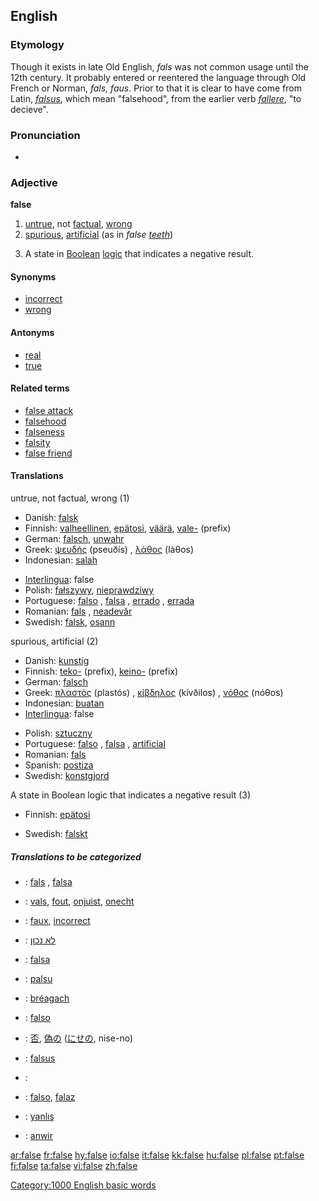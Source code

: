 ==English==

===Etymology===
Though it exists in late Old English, ''fals'' was not common usage until the 12th century.  It probably entered or reentered the language through Old French or Norman, ''fals, faus''. Prior to that it is clear to have come from Latin, ''[[falsus]]'', which mean "falsehood", from the earlier verb ''[[fallere]]'', "to decieve".

===Pronunciation===
*{{audio|en-us-false.ogg|Audio (US)}}

===Adjective===
'''false'''

# [[untrue]], not [[factual]], [[wrong]]
# [[spurious]], [[artificial]] (as in ''false [[tooth|teeth]]'')
# {{logic}} A state in [[Boolean]] [[logic]] that indicates a negative result.

====Synonyms====
*[[incorrect]]
*[[wrong]]

====Antonyms====
*[[real]]
*[[true]]

====Related terms====
*[[false attack]]
*[[falsehood]]
*[[falseness]]
*[[falsity]]
*[[false friend]]

====Translations====
;untrue, not factual, wrong (1)
{{top}}
* Danish: [[falsk]]
*Finnish: [[valheellinen]], [[epätosi]], [[väärä]], [[vale-]] (prefix)
*German: [[falsch]], [[unwahr]]
*Greek: [[ψευδής]] (pseuðís) {{m}}, [[λάθος]] (làθos) {{n}}
*Indonesian: [[salah]]
{{mid}}
*[[Interlingua]]: false
*Polish: [[fałszywy]], [[nieprawdziwy]]
*Portuguese: [[falso]] {{m}}, [[falsa]] {{f}}, [[errado]] {{m}}, [[errada]] {{f}}
*Romanian: [[fals]] {{n}}, [[neadevăr]] {{n}}
*Swedish: [[falsk]], [[osann]]
{{bottom}}

;spurious, artificial (2)
{{top}}
* Danish: [[kunstig]]
*Finnish: [[teko-]] (prefix), [[keino-]] (prefix)
*German: [[falsch]]
*Greek: [[πλαστός]] (plastós) {{m}}, [[κίβδηλος]] (kívðilos) {{m}}, [[νόθος]] (nóθos) {{m}}
*Indonesian: [[buat|buatan]]
*[[Interlingua]]: false
{{mid}}
*Polish: [[sztuczny]]
*Portuguese: [[falso]] {{m}}, [[falsa]] {{f}}, [[artificial]]
*Romanian: [[fals]] {{n}}
*Spanish: [[postiza]]
*Swedish: [[konstgjord]]
{{bottom}}

;A state in Boolean logic that indicates a negative result (3)
{{top}}
*Finnish: [[epätosi]]
{{mid}}
*Swedish: [[falskt]]
{{bottom}}

=====Translations to be categorized=====
{{checktrans}}
{{top}}
*{{ttbc|Catalan}}: [[fals]] {{m}}, [[falsa]] {{f}}
*{{ttbc|Dutch}}: [[vals]], [[fout]], [[onjuist]], [[onecht]]
*{{ttbc|French}}: [[faux]], [[incorrect]]
*{{ttbc|Hebrew}}: [[לא נכון]]
*{{ttbc|Ido}}: [[falsa]]
*{{ttbc|Indonesian}}: [[palsu]]
*{{ttbc|Irish}}: [[bréagach]]
*{{ttbc|Italian}}: [[falso]]
{{mid}}
*{{ttbc|Japanese}}: [[否]], [[偽]]の ([[にせ]]の, nise-no)
*{{ttbc|Latin}}: [[falsus]]
*{{ttbc|Romanian}}: 
*{{ttbc|Spanish}}: [[falso]], [[falaz]]
*{{ttbc|Turkish}}: [[yanlış]]
*{{ttbc|Welsh}}: [[anwir]]
{{bottom}}

[[Category:1000 English basic words]]

[[ar:false]]
[[fr:false]]
[[hy:false]]
[[io:false]]
[[it:false]]
[[kk:false]]
[[hu:false]]
[[pl:false]]
[[pt:false]]
[[fi:false]]
[[ta:false]]
[[vi:false]]
[[zh:false]]